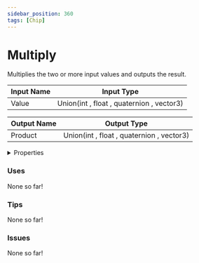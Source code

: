 ```yaml
---
sidebar_position: 360
tags: [Chip]
---
```


# Multiply

Multiplies the two or more input values and outputs the result.




<EsbSvg />

| Input Name | Input Type |
|-----------|-----------|
| Value | Union(int , float , quaternion , vector3) |

| Output Name | Output Type |
|-----------|-----------|
| Product | Union(int , float , quaternion , vector3) |


<details>
  <summary>Properties</summary>
  <div>
    <div>
    <table>
      <thead>
        <tr>
          <th>Is beta required?</th>
          <th>❌</th>
        </tr>
        <tr>
          <th>Is this chip a trolling risk?</th>
          <th>❌</th>
        </tr>
        <tr>
          <th>Chip UUID</th>
          <th>4738d696-d05a-42ee-a182-7641c429ae06</th>
        </tr>
      </thead>
    </table>
    </div>
  </div>
</details>

### Uses

None so far!

### Tips

None so far!

### Issues

None so far!